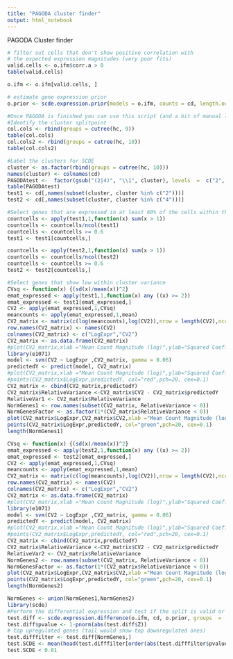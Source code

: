 ```yaml
---
title: "PAGODA cluster finder"
output: html_notebook
---
```

PAGODA Cluster finder
```r
# filter out cells that don't show positive correlation with
# the expected expression magnitudes (very poor fits)
valid.cells <- o.ifm$corr.a > 0
table(valid.cells)

o.ifm <- o.ifm[valid.cells, ]

# estimate gene expression prior
o.prior <- scde.expression.prior(models = o.ifm, counts = cd, length.out = 400, show.plot = FALSE)


```

```r
#Once PAGODA is finished you can use this script (and a bit of manual labour) to test whether or not the cluster split passes the threshold test
#Identify the cluster splitpoint
col.cols <- rbind(groups = cutree(hc, 9))
table(col.cols)
col.cols2 <- rbind(groups = cutree(hc, 10))
table(col.cols2)
```
```r
#Label the clusters for SCDE
cluster <- as.factor(rbind(groups = cutree(hc, 10)))
names(cluster) <- colnames(cd)
PAGODAtest <-  factor(gsub("(2|4)", "\\1", cluster), levels  =  c("2", "4"))
table(PAGODAtest)
test1 <- cd[,names(subset(cluster, cluster %in% c("2")))]
test2 <- cd[,names(subset(cluster, cluster %in% c("4")))]

#Select genes that are expressed in at least 60% of the cells within the population
countcells <- apply(test1,1,function(x) sum(x > 1))
countcells <- countcells/ncol(test1)
countcells <- countcells >= 0.6
test1 <- test1[countcells,]

countcells <- apply(test2,1,function(x) sum(x > 1))
countcells <- countcells/ncol(test2)
countcells <- countcells >= 0.6
test2 <- test2[countcells,]

#Select genes that show low within cluster variance
CVsq <- function(x) {(sd(x)/mean(x))^2}
emat_expressed <- apply(test1,1,function(x) any ((x) >= 2))
emat_expressed <- test1[emat_expressed,]
CV2 <- apply(emat_expressed,1,CVsq)
meancounts <- apply(emat_expressed,1,mean)
CV2_matrix <- matrix(c(log(meancounts),log(CV2)),nrow = length(CV2),ncol = 2)
row.names(CV2_matrix) <- names(CV2)
colnames(CV2_matrix) <- c("LogExpr","CV2")
CV2_matrix <- as.data.frame(CV2_matrix)
#plot(CV2_matrix,xlab ="Mean Count Magnitude (log)",ylab="Squared Coefficient of Variation", pch=20, cex=0.3)
library(e1071)
model <- svm(CV2 ~ LogExpr ,CV2_matrix, gamma = 0.06)
predictedY <- predict(model, CV2_matrix)
#plot(CV2_matrix,xlab ="Mean Count Magnitude (log)",ylab="Squared Coefficient of Variation", pch=20, cex=0.3)
#points(CV2_matrix$LogExpr,predictedY, col="red",pch=20, cex=0.1)
CV2_matrix <- cbind(CV2_matrix,predictedY)
CV2_matrix$RelativeVariance <-CV2_matrix$CV2 - CV2_matrix$predictedY
RelativeVar1 <- CV2_matrix$RelativeVariance
NormGenes1 <- row.names(subset(CV2_matrix, RelativeVariance < 0))
NormGenesFactor <- as.factor(1*(CV2_matrix$RelativeVariance < 0))
plot(CV2_matrix$LogExpr,CV2_matrix$CV2,xlab ="Mean Count Magnitude (log)",ylab="Squared Coefficient of Variation", pch=20, cex=0.3, col=NormGenesFactor)
points(CV2_matrix$LogExpr,predictedY, col="green",pch=20, cex=0.1)
length(NormGenes1)

CVsq <- function(x) {(sd(x)/mean(x))^2}
emat_expressed <- apply(test2,1,function(x) any ((x) >= 2))
emat_expressed <- test2[emat_expressed,]
CV2 <- apply(emat_expressed,1,CVsq)
meancounts <- apply(emat_expressed,1,mean)
CV2_matrix <- matrix(c(log(meancounts),log(CV2)),nrow = length(CV2),ncol = 2)
row.names(CV2_matrix) <- names(CV2)
colnames(CV2_matrix) <- c("LogExpr","CV2")
CV2_matrix <- as.data.frame(CV2_matrix)
#plot(CV2_matrix,xlab ="Mean Count Magnitude (log)",ylab="Squared Coefficient of Variation", pch=20, cex=0.3)
library(e1071)
model <- svm(CV2 ~ LogExpr ,CV2_matrix, gamma = 0.06)
predictedY <- predict(model, CV2_matrix)
#plot(CV2_matrix,xlab ="Mean Count Magnitude (log)",ylab="Squared Coefficient of Variation", pch=20, cex=0.3)
#points(CV2_matrix$LogExpr,predictedY, col="red",pch=20, cex=0.1)
CV2_matrix <- cbind(CV2_matrix,predictedY)
CV2_matrix$RelativeVariance <-CV2_matrix$CV2 - CV2_matrix$predictedY
RelativeVar2 <- CV2_matrix$RelativeVariance
NormGenes2 <- row.names(subset(CV2_matrix, RelativeVariance < 0))
NormGenesFactor <- as.factor(1*(CV2_matrix$RelativeVariance < 0))
plot(CV2_matrix$LogExpr,CV2_matrix$CV2,xlab ="Mean Count Magnitude (log)",ylab="Squared Coefficient of Variation", pch=20, cex=0.3, col=NormGenesFactor)
points(CV2_matrix$LogExpr,predictedY, col="green",pch=20, cex=0.1)
length(NormGenes2)

NormGenes <- union(NormGenes1,NormGenes2)
library(scde)
#Perform the differential expression and test if the split is valid or not.
test.diff <- scde.expression.difference(o.ifm, cd, o.prior, groups  =  PAGODAtest, n.randomizations  =  100, n.cores  =  6, verbose  =  1)
test.diff$pvalue <- 1-pnorm(abs(test.diff$Z))
# top upregulated genes (tail would show top downregulated ones)
test.difffilter <- test.diff[NormGenes,]
test.SCDE <- mean(head(test.difffilter[order(abs(test.difffilter$pvalue),abs(test.difffilter$ce), decreasing  =  FALSE),],n=20)$pvalue)
test.SCDE < 0.01

```

